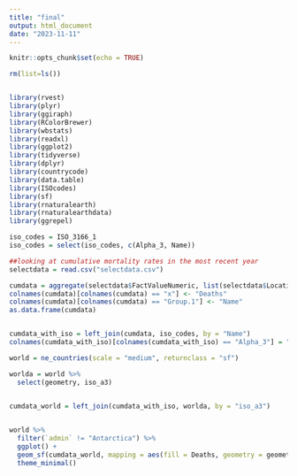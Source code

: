 ```yaml
---
title: "final"
output: html_document
date: "2023-11-11"
---
```


```r
knitr::opts_chunk$set(echo = TRUE)

rm(list=ls())


library(rvest)
library(plyr)
library(ggiraph)
library(RColorBrewer)
library(wbstats)
library(readxl)
library(ggplot2)
library(tidyverse)
library(dplyr)
library(countrycode)
library(data.table)
library(ISOcodes)
library(sf)
library(rnaturalearth)
library(rnaturalearthdata)
library(ggrepel)


```

```r

iso_codes = ISO_3166_1
iso_codes = select(iso_codes, c(Alpha_3, Name))

##looking at cumulative mortality rates in the most recent year
selectdata = read.csv("selectdata.csv")

cumdata = aggregate(selectdata$FactValueNumeric, list(selectdata$Location), FUN = sum)
colnames(cumdata)[colnames(cumdata) == "x"] <- "Deaths"
colnames(cumdata)[colnames(cumdata) == "Group.1"] <- "Name"
as.data.frame(cumdata)


cumdata_with_iso = left_join(cumdata, iso_codes, by = "Name")
colnames(cumdata_with_iso)[colnames(cumdata_with_iso) == "Alpha_3"] = "iso_a3"

world = ne_countries(scale = "medium", returnclass = "sf")

worlda = world %>%
  select(geometry, iso_a3) 


cumdata_world = left_join(cumdata_with_iso, worlda, by = "iso_a3") 

  
world %>%
  filter(`admin` != "Antarctica") %>%
  ggplot() +
  geom_sf(cumdata_world, mapping = aes(fill = Deaths, geometry = geometry)) +
  theme_minimal() 

```
